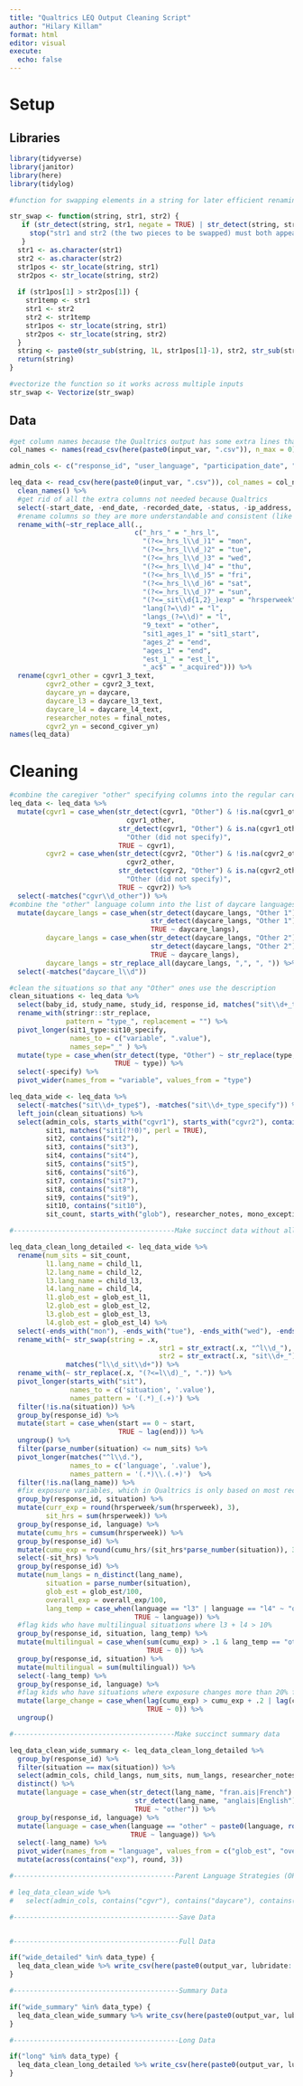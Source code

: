 ```yaml
---
title: "Qualtrics LEQ Output Cleaning Script"
author: "Hilary Killam"
format: html
editor: visual
execute:
  echo: false
---
```


# Setup

## Libraries

```r
library(tidyverse)
library(janitor)
library(here)
library(tidylog)

#function for swapping elements in a string for later efficient renaming

str_swap <- function(string, str1, str2) {
   if (str_detect(string, str1, negate = TRUE) | str_detect(string, str2, negate = TRUE)) {
     stop("str1 and str2 (the two pieces to be swapped) must both appear in the full string")
   }
  str1 <- as.character(str1)
  str2 <- as.character(str2)
  str1pos <- str_locate(string, str1)
  str2pos <- str_locate(string, str2)
  
  if (str1pos[1] > str2pos[1]) {
    str1temp <- str1
    str1 <- str2
    str2 <- str1temp
    str1pos <- str_locate(string, str1)
    str2pos <- str_locate(string, str2)
  }
  string <- paste0(str_sub(string, 1L, str1pos[1]-1), str2, str_sub(string, str1pos[2]+1, str2pos[1]-1), str1, str_sub(string, str2pos[2]+1, str_length(string)))
  return(string)
}

#vectorize the function so it works across multiple inputs
str_swap <- Vectorize(str_swap)

```

## Data

```r
#get column names because the Qualtrics output has some extra lines that interfere with reading in the data properly (first row is colnames, second is the question text from Qualtrics, third is some weird Qualtrics import metadata thing)
col_names <- names(read_csv(here(paste0(input_var, ".csv")), n_max = 0))

admin_cols <- c("response_id", "user_language", "participation_date", "researcher", "baby_id", "study_id", "study_name", "date_of_birth", "child_gender")

leq_data <- read_csv(here(paste0(input_var, ".csv")), col_names = col_names, skip = 3) %>%
  clean_names() %>%
  #get rid of all the extra columns not needed because Qualtrics
  select(-start_date, -end_date, -recorded_date, -status, -ip_address, -progress, -duration_in_seconds, -finished,-starts_with("recipient"), -external_reference, -location_latitude, -location_longitude, -distribution_channel, -baby_gender, -baby_gender2, -baby_gender3, -mono_exception_text, -today_date, -sleepwake_diff, -age_sit_start, -contains("default"), -cgvr1_lang3, -cgvr2_lang3, -cgvr1_lang4, -cgvr2_lang4, -highest_age, -confirm_age_4, -situation_count, -matches("sit\\d+_type.*_text"), -matches("l\\d_global_exp")) %>%
  #rename columns so they are more understandable and consistent (like using l1, l2 instead of sometimes lang1, lang2 and using weekday text instead of numbers):
  rename_with(~str_replace_all(., 
                               c("_hrs_" = "_hrs_l", 
                                 "(?<=_hrs_l\\d_)1" = "mon", 
                                 "(?<=_hrs_l\\d_)2" = "tue",
                                 "(?<=_hrs_l\\d_)3" = "wed",
                                 "(?<=_hrs_l\\d_)4" = "thu",
                                 "(?<=_hrs_l\\d_)5" = "fri",
                                 "(?<=_hrs_l\\d_)6" = "sat",
                                 "(?<=_hrs_l\\d_)7" = "sun",
                                 "(?<=_sit\\d{1,2}_)exp" = "hrsperweek",
                                 "lang(?=\\d)" = "l",
                                 "langs_(?=\\d)" = "l",
                                 "9_text" = "other",
                                 "sit1_ages_1" = "sit1_start",
                                 "ages_2" = "end",
                                 "ages_1" = "end",
                                 "est_1_" = "est_l",
                                 "_ac$" = "_acquired"))) %>%
  rename(cgvr1_other = cgvr1_3_text,
         cgvr2_other = cgvr2_3_text,
         daycare_yn = daycare,
         daycare_l3 = daycare_l3_text,
         daycare_l4 = daycare_l4_text,
         researcher_notes = final_notes,
         cgvr2_yn = second_cgiver_yn)
names(leq_data)

```

# Cleaning

```r

#combine the caregiver "other" specifying columns into the regular caregiver columns
leq_data <- leq_data %>%
  mutate(cgvr1 = case_when(str_detect(cgvr1, "Other") & !is.na(cgvr1_other) ~ 
                             cgvr1_other,
                           str_detect(cgvr1, "Other") & is.na(cgvr1_other) ~ 
                             "Other (did not specify)",
                           TRUE ~ cgvr1),
         cgvr2 = case_when(str_detect(cgvr2, "Other") & !is.na(cgvr2_other) ~ 
                             cgvr2_other,
                           str_detect(cgvr2, "Other") & is.na(cgvr2_other) ~ 
                             "Other (did not specify)",
                           TRUE ~ cgvr2)) %>%
  select(-matches("cgvr\\d_other")) %>%
#combine the "other" language column into the list of daycare languages
  mutate(daycare_langs = case_when(str_detect(daycare_langs, "Other 1") & !is.na(daycare_l3) ~ str_replace(daycare_langs, "Other 1 \\(please specify\\)", daycare_l3),
                                   str_detect(daycare_langs, "Other 1") & is.na(daycare_l3) ~ str_replace(daycare_langs, "Other 1 \\(please specify\\)", "Other 1 (did not specify)"),
                                   TRUE ~ daycare_langs),
         daycare_langs = case_when(str_detect(daycare_langs, "Other 2") & !is.na(daycare_l4) ~ str_replace(daycare_langs, "Other 2 \\(please specify\\)", daycare_l4),
                                   str_detect(daycare_langs, "Other 2") & is.na(daycare_l4) ~ str_replace(daycare_langs, "Other 2 \\(please specify\\)", "Other 2 (did not specify)"),
                                   TRUE ~ daycare_langs),
         daycare_langs = str_replace_all(daycare_langs, ",", ", ")) %>%
  select(-matches("daycare_l\\d"))

#clean the situations so that any "Other" ones use the description
clean_situations <- leq_data %>% 
  select(baby_id, study_name, study_id, response_id, matches("sit\\d+_type$"), matches("sit\\d+_type_specify")) %>%
  rename_with(stringr::str_replace, 
              pattern = "type_", replacement = "") %>%
  pivot_longer(sit1_type:sit10_specify, 
               names_to = c("variable", ".value"), 
               names_sep="_" ) %>%
  mutate(type = case_when(str_detect(type, "Other") ~ str_replace(type, "write explanation", specify),
                          TRUE ~ type)) %>%
  select(-specify) %>%
  pivot_wider(names_from = "variable", values_from = "type")

leq_data_wide <- leq_data %>%
  select(-matches("sit\\d+_type$"), -matches("sit\\d+_type_specify")) %>%
  left_join(clean_situations) %>%
  select(admin_cols, starts_with("cgvr1"), starts_with("cgvr2"), contains("cgvrs"), contains("daycare"), contains("trips"), starts_with("child_l"), wake_time, sleep_time, hours_nap, hrs_awake,
         sit1, matches("sit1(?!0)", perl = TRUE), 
         sit2, contains("sit2"), 
         sit3, contains("sit3"), 
         sit4, contains("sit4"),
         sit5, contains("sit5"),
         sit6, contains("sit6"),
         sit7, contains("sit7"),
         sit8, contains("sit8"),
         sit9, contains("sit9"),
         sit10, contains("sit10"),
         sit_count, starts_with("glob"), researcher_notes, mono_exception, contains("acquired"), baby_age, baby_fullage, child_langs, num_langs, contains("global"), contains("total"), contains("cumu"), contains("curr"), contains("overall"))

#----------------------------------------Make succinct data without all the daily hours but totals only

leq_data_clean_long_detailed <- leq_data_wide %>%
  rename(num_sits = sit_count,
         l1.lang_name = child_l1,
         l2.lang_name = child_l2,
         l3.lang_name = child_l3,
         l4.lang_name = child_l4,
         l1.glob_est = glob_est_l1,
         l2.glob_est = glob_est_l2,
         l3.glob_est = glob_est_l3,
         l4.glob_est = glob_est_l4) %>%
  select(-ends_with("mon"), -ends_with("tue"), -ends_with("wed"), -ends_with("thu"), -ends_with("fri"), -ends_with("sat"), -ends_with("sun"), -contains("cgvr"), -contains("daycare"), -contains("trips")) %>%
  rename_with(~ str_swap(string = .x, 
                                     str1 = str_extract(.x, "^l\\d_"), 
                                     str2 = str_extract(.x, "sit\\d+_")), 
              matches("l\\d_sit\\d+")) %>%
  rename_with(~ str_replace(.x, "(?<=l\\d)_", ".")) %>% 
  pivot_longer(starts_with("sit"), 
               names_to = c('situation', '.value'),
               names_pattern = '(.*)_(.+)') %>% 
  filter(!is.na(situation)) %>% 
  group_by(response_id) %>%
  mutate(start = case_when(start == 0 ~ start,
                           TRUE ~ lag(end))) %>%
  ungroup() %>%
  filter(parse_number(situation) <= num_sits) %>% 
  pivot_longer(matches("^l\\d."),
               names_to = c('language', '.value'),
               names_pattern = '(.*)\\.(.+)')  %>% 
  filter(!is.na(lang_name)) %>% 
  #fix exposure variables, which in Qualtrics is only based on most recent situation (not all of them, but when data is long, this makes no sense)
  group_by(response_id, situation) %>%
  mutate(curr_exp = round(hrsperweek/sum(hrsperweek), 3),
         sit_hrs = sum(hrsperweek)) %>%
  group_by(response_id, language) %>%
  mutate(cumu_hrs = cumsum(hrsperweek)) %>% 
  group_by(response_id) %>%
  mutate(cumu_exp = round(cumu_hrs/(sit_hrs*parse_number(situation)), 3)) %>% 
  select(-sit_hrs) %>%
  group_by(response_id) %>%
  mutate(num_langs = n_distinct(lang_name),
         situation = parse_number(situation),
         glob_est = glob_est/100,
         overall_exp = overall_exp/100,
         lang_temp = case_when(language == "l3" | language == "l4" ~ "other",
                               TRUE ~ language)) %>%
  #flag kids who have multilingual situations where l3 + l4 > 10%
  group_by(response_id, situation, lang_temp) %>%
  mutate(multilingual = case_when(sum(cumu_exp) > .1 & lang_temp == "other" ~ 1,
                                  TRUE ~ 0)) %>%
  group_by(response_id, situation) %>%
  mutate(multilingual = sum(multilingual)) %>%
  select(-lang_temp) %>%
  group_by(response_id, language) %>%
  #flag kids who have situations where exposure changes more than 20% from previous
  mutate(large_change = case_when(lag(cumu_exp) > cumu_exp + .2 | lag(cumu_exp) < cumu_exp - .2 ~ 1,
                                  TRUE ~ 0)) %>%
  ungroup()

#----------------------------------------Make succinct summary data

leq_data_clean_wide_summary <- leq_data_clean_long_detailed %>%
  group_by(response_id) %>%
  filter(situation == max(situation)) %>%
  select(admin_cols, child_langs, num_sits, num_langs, researcher_notes, mono_exception, baby_age, baby_fullage, glob_est, overall_exp, curr_exp, cumu_exp, total_hrs, language, lang_name) %>%
  distinct() %>%
  mutate(language = case_when(str_detect(lang_name, "fran.ais|French") ~ "fre",
                               str_detect(lang_name, "anglais|English") ~ "eng",
                               TRUE ~ "other")) %>%
  group_by(response_id, language) %>%
  mutate(language = case_when(language == "other" ~ paste0(language, row_number()),
                              TRUE ~ language)) %>%
  select(-lang_name) %>%
  pivot_wider(names_from = "language", values_from = c("glob_est", "overall_exp", "curr_exp", "cumu_exp", "total_hrs")) %>%
  mutate(across(contains("exp"), round, 3))


```

```r

#----------------------------------------Parent Language Strategies (OPOL, etc.)

# leq_data_clean_wide %>%
#   select(admin_cols, contains("cgvr"), contains("daycare"), contains("trips")) 


```

```r
#-----------------------------------------Save Data


#-----------------------------------------Full Data

if("wide_detailed" %in% data_type) {
  leq_data_clean_wide %>% write_csv(here(paste0(output_var, lubridate::today(), "wide_detailed_leq.csv")))
}

#-----------------------------------------Summary Data

if("wide_summary" %in% data_type) {
  leq_data_clean_wide_summary %>% write_csv(here(paste0(output_var, lubridate::today(), "wide_summary_leq.csv")))
}

#-----------------------------------------Long Data

if("long" %in% data_type) {
  leq_data_clean_long_detailed %>% write_csv(here(paste0(output_var, lubridate::today(), "long_leq.csv")))
}




```
